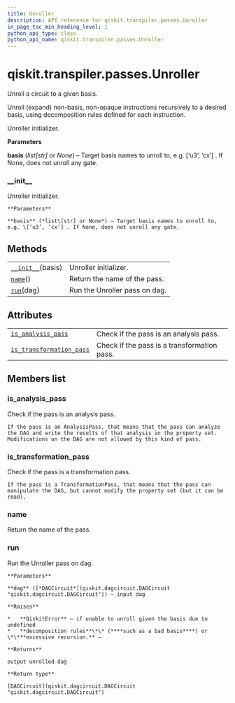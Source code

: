 ```yaml
---
title: Unroller
description: API reference for qiskit.transpiler.passes.Unroller
in_page_toc_min_heading_level: 1
python_api_type: class
python_api_name: qiskit.transpiler.passes.Unroller
---
```


# qiskit.transpiler.passes.Unroller

<Class id="qiskit.transpiler.passes.Unroller" isDedicatedPage={true} github="https://github.com/qiskit/qiskit/tree/stable/0.18/qiskit/transpiler/passes/basis/unroller.py" signature="Unroller(*args, **kwargs)" modifiers="class">
  Unroll a circuit to a given basis.

  Unroll (expand) non-basis, non-opaque instructions recursively to a desired basis, using decomposition rules defined for each instruction.

  Unroller initializer.

  **Parameters**

  **basis** (*list\[str] or None*) – Target basis names to unroll to, e.g. \[‘u3’, ‘cx’] . If None, does not unroll any gate.

  ### \_\_init\_\_

  <Function id="qiskit.transpiler.passes.Unroller.__init__" signature="__init__(basis)">
    Unroller initializer.

    **Parameters**

    **basis** (*list\[str] or None*) – Target basis names to unroll to, e.g. \[‘u3’, ‘cx’] . If None, does not unroll any gate.
  </Function>

  ## Methods

  |                                                                                                               |                               |
  | ------------------------------------------------------------------------------------------------------------- | ----------------------------- |
  | [`__init__`](#qiskit.transpiler.passes.Unroller.__init__ "qiskit.transpiler.passes.Unroller.__init__")(basis) | Unroller initializer.         |
  | [`name`](#qiskit.transpiler.passes.Unroller.name "qiskit.transpiler.passes.Unroller.name")()                  | Return the name of the pass.  |
  | [`run`](#qiskit.transpiler.passes.Unroller.run "qiskit.transpiler.passes.Unroller.run")(dag)                  | Run the Unroller pass on dag. |

  ## Attributes

  |                                                                                                                                                  |                                             |
  | ------------------------------------------------------------------------------------------------------------------------------------------------ | ------------------------------------------- |
  | [`is_analysis_pass`](#qiskit.transpiler.passes.Unroller.is_analysis_pass "qiskit.transpiler.passes.Unroller.is_analysis_pass")                   | Check if the pass is an analysis pass.      |
  | [`is_transformation_pass`](#qiskit.transpiler.passes.Unroller.is_transformation_pass "qiskit.transpiler.passes.Unroller.is_transformation_pass") | Check if the pass is a transformation pass. |

  ## Members list

  ### is\_analysis\_pass

  <Attribute id="qiskit.transpiler.passes.Unroller.is_analysis_pass">
    Check if the pass is an analysis pass.

    If the pass is an AnalysisPass, that means that the pass can analyze the DAG and write the results of that analysis in the property set. Modifications on the DAG are not allowed by this kind of pass.
  </Attribute>

  ### is\_transformation\_pass

  <Attribute id="qiskit.transpiler.passes.Unroller.is_transformation_pass">
    Check if the pass is a transformation pass.

    If the pass is a TransformationPass, that means that the pass can manipulate the DAG, but cannot modify the property set (but it can be read).
  </Attribute>

  ### name

  <Function id="qiskit.transpiler.passes.Unroller.name" signature="name()">
    Return the name of the pass.
  </Function>

  ### run

  <Function id="qiskit.transpiler.passes.Unroller.run" signature="run(dag)">
    Run the Unroller pass on dag.

    **Parameters**

    **dag** ([*DAGCircuit*](qiskit.dagcircuit.DAGCircuit "qiskit.dagcircuit.DAGCircuit")) – input dag

    **Raises**

    *   **QiskitError** – if unable to unroll given the basis due to undefined
    *   **decomposition rules**\*\* (****such as a bad basis****) or \*\***excessive recursion.** –

    **Returns**

    output unrolled dag

    **Return type**

    [DAGCircuit](qiskit.dagcircuit.DAGCircuit "qiskit.dagcircuit.DAGCircuit")
  </Function>
</Class>

